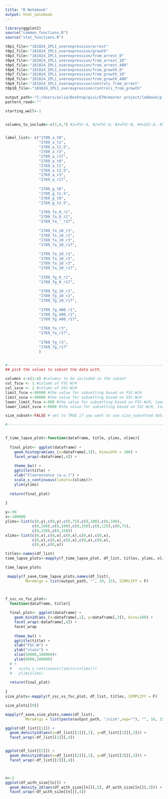 ---
title: "R Notebook"
output: html_notebook
---

```{r}


library(ggplot2)
source("common_functions.R")
source("stat_functions.R")

t0p1_file<-"181024_IPL1_overexpression/arrest"
t0p2_file<-"181024_IPL1_overexpression/growth"
t0p3_file<-"181024_IPL1_overexpression/from_arrest_0"
t0p4_file<-"181024_IPL1_overexpression/from_arrest_10"
t0p5_file<-"181024_IPL1_overexpression/from_arrest_400"
t0p6_file<-"181024_IPL1_overexpression/from_growth_0"
t0p7_file<-"181024_IPL1_overexpression/from_growth_10"
t0p8_file<-"181024_IPL1_overexpression/from_growth_400"
t0p9_file<-"181024_IPL1_overexpression/controls_from_arrest"
t0p10_file<-"181024_IPL1_overexpression/controls_from_growth"

output_path<-"C:/Users/aslia/Desktop/pisi/ETH/master project/labbook/plots/oct18/181024_IPL1_overexpression" # for saving plots
pattern_read<-""

starting_well<-1


columns_to_include<-c(3,6,7) #1=FSC-A, #2=FSC-H, #3=FSC-W, #4=SSC-A, #5=SSC-H, #6=SSC-W, #7= 488 [C]-H


label_list<- c("2789_a_t0",
               "2789_a_t1",
               "2789_a_t2.5",
               "2789_a_r3",
               "2789_a_r17",
               "2769_a_t0",
               "2769_a_t1",
               "2769_a_t2.5",
               "2769_a_r3",
               "2769_a_r17",
               
               "2789_g_t0",
               "2789_g_t2.5",
               "2769_g_t0",
               "2769_g_t2.5",
               
               "2789_fa_0_r1",
               "2789_fa_0_r2",
               "2789_fa_'_r17",
               
               "2789_fa_10_r1",
               "2789_fa_10_r2",
               "2789_fa_10_r3",
               "2789_fa_10_r17",
               
               "2789_fa_10_r1",
               "2789_fa_10_r2",
               "2789_fa_10_r3",
               "2789_fa_10_r17",
               
               "2789_fg_0_r1",
               "2789_fg_0_r17",
               
               "2789_fg_10_r1",
               "2789_fg_10_r2",
               "2789_fg_10_r17",
               
               "2789_fg_400_r1",
               "2789_fg_400_r2",
               "2789_fg_400_r17",
               
               "2769_fa_r3",
               "2769_fa_r17",
               
               "2769_fg_r3",
               "2769_fg_r17"
               )


#---------------------------------------------------------------------------------------------------------------
## pick the values to subset the data with. 

columns <-c(1:4) #columns to be included in the subset
col_fscw <- 1 #column of FSC-W/H
col_sscw <- 2 #column of SSC-W/H
limit_fscw <-90000 #the value for subsetting based on FSC-W/H
limit_sscw <-90000 #the value for subsetting based on SSC-W/H
lower_limit_fscw <-000 #the value for subsetting based on FSC-W/H, lower limit
lower_limit_sscw <-0000 #the value for subsetting based on SSC-W/H, lower limit

size_subset<-FALSE # set to TRUE if you want to use size_subsetted data, otherwise false.

#---------------------------------------------------------------------------------------------------------------



```


```{r}


f_time_lapse_plot<-function(dataframe, title, ylims, xlims){
  
  final_plot<- ggplot(dataframe) +
    geom_histogram(aes_(x=dataframe[,3]), binwidth = 100) +
    facet_wrap(~dataframe[,4]) +
    
    theme_bw() +
    ggtitle(title) +
    xlab("Fluorescence (a.u.)") +
    scale_x_continuous(limits=(xlims))+
    ylim(ylims)
  
  return(final_plot)
  
}

y<-90
x<-100000
ylims<-list(c(0,y),c(0,y),c(0,75),c(0,100),c(0,100),
            c(0,100),c(0,100),c(0,150),c(0,125),c(0,75),
            c(0,150),c(0,150))
xlims<-list(c(0,x),c(0,x),c(0,x),c(0,x),c(0,x),
            c(0,x),c(0,x),c(0,x),c(0,x),c(0,x),
            c(0,x),c(0,x))

titles<-names(df_list)
time_lapse_plots<-mapply(f_time_lapse_plot, df_list, titles, ylims, xlims, SIMPLIFY = F)

time_lapse_plots

 mapply(f_save,time_lapse_plots,names(df_list),
         MoreArgs = list(output_path, "", 10, 15), SIMPLIFY = F)




``` 
 


```{r}
f_ssc_vs_fsc_plot<-
  function(dataframe, title){
  
  final_plot<- ggplot(dataframe) +
    geom_bin2d(aes_(x=dataframe[,1], y=dataframe[,3]), bins=100) +
    facet_wrap(~dataframe[,4]) +
    facet_wrap
    
    theme_bw() +
    ggtitle(title) +
    xlab("FSC-W") +
    ylab("stain") +
    xlim(50000,100000)+
    ylim(0000,100000) 
  # +
  #   scale_x_continuous(limits=(xlims))+
  #   ylim(ylims)
  
  return(final_plot)
  
}
size_plots<-mapply(f_ssc_vs_fsc_plot, df_list, titles, SIMPLIFY = F)

size_plots[[9]]

mapply(f_save,size_plots,names(df_list),
         MoreArgs = list(paste(output_path, "/size",sep=""), "", 10, 15), SIMPLIFY = F)


```


```{r}

ggplot(df_list[[1]]) +
  geom_density2d(aes(x=df_list[[1]][,1], y=df_list[[1]][,3])) +
  facet_wrap(~df_list[[1]][,4])


ggplot(df_list[[2]]) +
  geom_density2d(aes(x=df_list[[2]][,1], y=df_list[[2]][,3])) +
  facet_wrap(~df_list[[2]][,4])



n<-2
ggplot(df_with_size[[n]]) +
  geom_density_2d(aes(df_with_size[[n]][,5], df_with_size[[n]][,3])) +
  facet_wrap(~df_with_size[[n]][,4])


```

